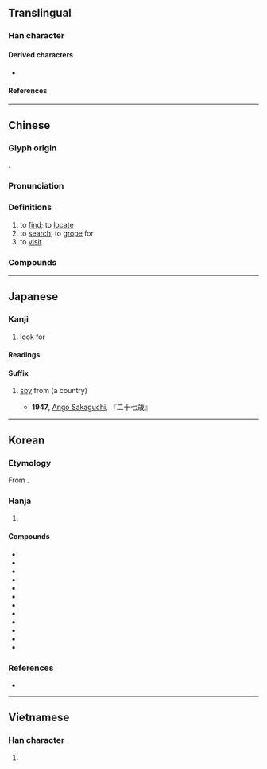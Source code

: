 {{also|深}}
{{character info}}
==Translingual==

===Han character===
{{Han char|rn=64|rad=手|as=08|sn=11|four=57094|canj=QBCD|ids=⿰扌罙}}

====Derived characters====
* {{l|mul|[[𠽄]]}}

====References====
{{Han ref|kx=0438.140|dkj=12276|dj=0788.120|hdz=31907.060|uh=63A2}}

----

==Chinese==
{{zh-forms|alt=𢲘}}

===Glyph origin===
{{Han etym}}
{{Han compound|手|alt1=扌|t1=hand|𥥍|ls=psc|c1=s|c2=p}}.

===Pronunciation===
{{zh-pron
|m=tàn
|c=taam3,taam1
|h=pfs=tâm/tham
|md=
|mn=thàm/tw:tham
|mn-t=tam3
|w=2thoe
|mc=y
|oc=y
|cat=v
}}

===Definitions===
{{zh-hanzi}}

# to [[find]]; to [[locate]]
# to [[search]]; to [[grope]] for
# to [[visit]]

===Compounds===
{{zh-der|偵探小說|伸頭探腦|巴頭探腦|密探|包探|哨探|伺探|偵探|刺探|一探究竟|太空探險|勘探|四郎探母|喝探|探悉|探看|探陰山|探班|探訪|探丸|探檢|探幽索隱|扒頭探腦|樂探|探騎|探子|探查|祕探|探花|探本溯源|探身子|探花郎|探驪獲珠|探消息|探詢|探題|探海|探驪得珠|探奧索隱|探信|探馬|探賾索微|探勘|探刺|探軍人|探淵索珠|探喪|探照燈|探親家|探鉤|探尋勝跡|探視|探湯|探春之宴|探賾索隱|探測|探察|探鬮|探望|探囊胠篋|探竿影草|探底|探軍|探頭探腦|探源|探親|探戈|探虎口|研幾探賾|探細人|探房|探幽窮賾|探路|眺探|探知|探身|探囊|探尋|狗探湯|探頭舒腦|探事人|探討|探春|探友|探聽|探傷|探口風|探索|探究|探囊取物|打探|探腰|探險|暗探|探花宴|探先|探頭|探頭縮腦|探監|探風聲|探問|探爪兒|探病|探求|星探|探取|探籌|探個究竟|探險家|探礦|探異玩奇|探測船|探本窮源|探手|探奇訪勝|探奇窮異|探員|探口氣|探候|踅探|遙感探測|討探|鑽探|體探|試探|窺探|細探人|迴聲探測|警探|深探海|探海轉}}

{{zh-cat|Elementary}}

----

==Japanese==

===Kanji===
{{ja-kanji|grade=6|rs=手08}}

# look for

====Readings====
{{ja-readings
|goon=とん<とん<とむ
|kanon=たん<たん<たむ
|kun=さが-す, さぐ-る
}}

====Suffix====
{{ja-pos|suffix|たん}}
# {{lb|ja|archaic}} [[spy]] from (a country)
#* '''1947''', [[w:Ango Sakaguchi|Ango Sakaguchi]], 『二十七歳』
#*: {{ja-usex|独'''探'''のケンギを受けて、大正五年だかに国外退去を命じられたという。|どく'''たん''' の けんぎ を うけて、たいしょう ごねん だか に こくがい たいきょ を めいじられた と いう。|[He was] accused of being a German '''spy''' and was officially deported in some time around 1916, as the story goes.}}
----

==Korean==

===Etymology===
From {{der|ko|ltc|-}} {{ltc-l|探}}. {{hanja-hunmong|탐|tham|雜語}}

===Hanja===
{{ko-hanja-search}}
{{ko-hanja|찾다|찾을|탐}}

# {{hanja form of|탐|[[search]]}}

====Compounds====
{{der-top3|Compounds}}
* {{ko-l|탐구|探究}}
* {{ko-l|탐사|探査}}
* {{ko-l|탐색|探索}}
* {{ko-l|탐문|探問}}
* {{ko-l|탐방|探訪}}
* {{ko-l|탐지|探知}}
* {{ko-l|탐험|探險}}
* {{ko-l|염탐|廉探}}
* {{ko-l|탐구|探求}}
* {{ko-l|정탐|偵探}}
* {{ko-l|탐정|探偵}}
* {{ko-l|시탐|試探}}
{{der-bottom}}

===References===
* {{R:hanjadoc|4049}}

----

==Vietnamese==

===Han character===
{{vi-readings|reading=thám, phăm, thăm, thớm, xăm, xom, tham|rs=手08}}

# {{rfdef|vi|sort=手08}}